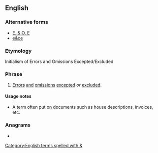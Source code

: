 {{also|EOE|e&oe}}
==English==

===Alternative forms===
* [[E. & O. E]]
* [[e&oe]]

===Etymology===
Initialism of Errors and Omissions Excepted/Excluded

===Phrase===
{{en-phrase}}

# [[error|Errors]] [[and]] [[omission]]s [[except]]ed ''or'' [[exclude]]d.

====Usage notes====
* A term often put on documents such as house descriptions, invoices, etc.

===Anagrams===
* {{anagrams|en|a=eeo|OEE}}

[[Category:English terms spelled with &]]